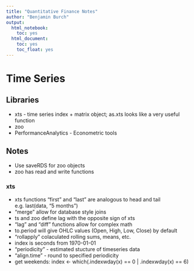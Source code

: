```yaml
---
title: "Quantitative Finance Notes"
author: "Benjamin Burch"
output:
  html_notebook: 
    toc: yes
  html_document:
    toc: yes
    toc_float: yes
---
```


# Time Series

## Libraries

* xts - time series index + matrix object; as.xts looks like a very useful function
* zoo
* PerformanceAnalytics - Econometric tools

## Notes

* Use saveRDS for zoo objects
* zoo has read and write functions

### xts

* xts functions "first" and "last" are analogous to head and tail e.g. last(data, "5 months")
* "merge" allow for database style joins
* ts and zoo define lag with the opposite sign of xts
* "lag" and "diff" functions allow for complex math
* to.period will give OHLC values (Open, High, Low, Close) by default
* "rollapply" colaculated rolling sums, means, etc.
* index is seconds from 1970-01-01
* "periodicity" - estimated stucture of timeseries data
* "align.time" - round to specified periodicity
* get weekends: index <- which(.indexwday(x) == 0 | .indexwday(x) == 6)